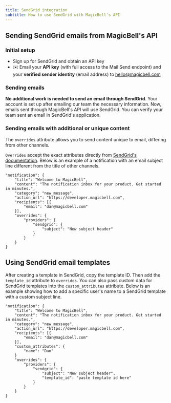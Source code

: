```yaml
---
title: SendGrid integration
subtitle: How to use SendGrid with MagicBell's API
---
```


## Sending SendGrid emails from MagicBell's API

### Initial setup

- Sign up for SendGrid and obtain an API key
- ✉️ Email your **API key** (with full access to the Mail Send endpoint) and your **verified sender identity** (email address) to hello@magicbell.com

### Sending emails

**No additional work is needed to send an email through SendGrid**. Your account is set up after emailing our team the necessary information. Now, emails sent through MagicBell's API will use SendGrid. You can verify your team sent an email in SendGrid's application.

### Sending emails with additional or unique content

The `overrides` attribute allows you to send content unique to email, differing from other channels.

`Overrides` accept the exact attributes directly from [SendGrid's documentation](https://docs.sendgrid.com/api-reference/mail-send/mail-send). Below is an example of a notification with an email subject line different from the title of other channels.

```shell hideHeader
"notification": {
    "title": "Welcome to MagicBell",
    "content": "The notification inbox for your product. Get started in minutes.",
    "category": "new_message",
    "action_url": "https://developer.magicbell.com",
    "recipients": [{
        "email": "dan@magicbell.com"
    }],
    "overrides": {
        "providers": {
            "sendgrid": {
                "subject": "New subject header"
            }
        }
    }
}
```

## Using SendGrid email templates

After creating a template in SendGrid, copy the template ID. Then add the `template_id` attribute to `overrides`. You can also pass custom data for SendGrid templates into the `custom_attributes` attribute. Below is an example showing how to add a specific user's name to a SendGrid template with a custom subject line.

```shell hideHeader
"notification": {
    "title": "Welcome to MagicBell",
    "content": "The notification inbox for your product. Get started in minutes.",
    "category": "new_message",
    "action_url": "https://developer.magicbell.com",
    "recipients": [{
        "email": "dan@magicbell.com"
    }],
    "custom_attributes": {
        "name": "Dan"
    }
    "overrides": {
        "providers": {
            "sendgrid": {
                "subject": "New subject header",
                "template_id": "paste template id here"
            }
        }
    }
}
```